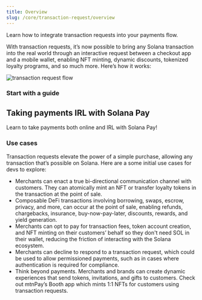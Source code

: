 ```yaml
---
title: Overview
slug: /core/transaction-request/overview
---
```


Learn how to integrate transaction requests into your payments flow.

With transaction requests, it’s now possible to bring any Solana transaction into the real world through an interactive request between a checkout app and a mobile wallet, enabling NFT minting, dynamic discounts, tokenized loyalty programs, and so much more. Here’s how it works:

![transaction request flow](../../images/transaction-request-flow-dark.png)


### Start with a guide

<section className="row">
    <Card link="https://www.pointer.gg/tutorials/solana-pay-irl-payments/944eba7e-82c6-4527-b55c-5411cdf63b23">
        <h2 className="text--truncate cardTitle">Taking payments IRL with Solana Pay</h2>
        <p className="text--truncate cardDescription">Learn to take payments both online and IRL with Solana Pay!</p>
    </Card>
</section>

### Use cases

Transaction requests elevate the power of a simple purchase, allowing any transaction that’s possible on Solana. Here are a some initial use cases for devs to explore:

-   Merchants can enact a true bi-directional communication channel with customers. They can atomically mint an NFT or transfer loyalty tokens in the transaction at the point of sale.
-   Composable DeFi transactions involving borrowing, swaps, escrow, privacy, and more, can occur at the point of sale, enabling refunds, chargebacks, insurance, buy-now-pay-later, discounts, rewards, and yield generation.
-   Merchants can opt to pay for transaction fees, token account creation, and NFT minting on their customers’ behalf so they don't need SOL in their wallet, reducing the friction of interacting with the Solana ecosystem.
-   Merchants can decline to respond to a transaction request, which could be used to allow permissioned payments, such as in cases where authentication is required for compliance.
-   Think beyond payments. Merchants and brands can create dynamic experiences that send tokens, invitations, and gifts to customers. Check out mtnPay’s Booth app which mints 1:1 NFTs for customers using transaction requests.
